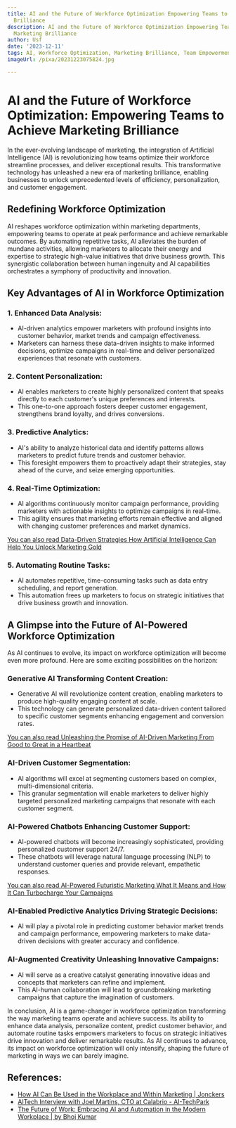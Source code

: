 ```yaml
---
title: AI and the Future of Workforce Optimization Empowering Teams to Achieve Marketing
  Brilliance
description: AI and the Future of Workforce Optimization Empowering Teams to Achieve
  Marketing Brilliance
author: Usf
date: '2023-12-11'
tags: AI, Workforce Optimization, Marketing Brilliance, Team Empowerment
imageUrl: /pixa/20231223075824.jpg

---
```

# AI and the Future of Workforce Optimization:  Empowering Teams to Achieve Marketing Brilliance

In  the ever-evolving landscape of marketing, the integration of Artificial Intelligence  (AI) is  revolutionizing how  teams optimize their workforce streamline processes, and deliver exceptional  results. This transformative technology has unleashed a new era  of marketing brilliance, enabling businesses to  unlock unprecedented levels  of efficiency, personalization, and customer engagement.

## Redefining  Workforce Optimization

AI reshapes workforce optimization within marketing departments, empowering teams  to  operate  at peak performance and achieve remarkable outcomes. By automating repetitive tasks, AI alleviates the burden of mundane activities, allowing marketers to allocate their  energy and expertise to strategic high-value initiatives that drive business growth. This synergistic collaboration between human ingenuity and AI capabilities orchestrates a symphony of productivity  and innovation.

## Key Advantages of AI in Workforce Optimization

### 1. Enhanced Data Analysis:

- AI-driven analytics empower marketers  with profound  insights into  customer behavior, market  trends and campaign effectiveness.
- Marketers can harness these data-driven insights to  make informed decisions, optimize campaigns in real-time and deliver  personalized experiences that resonate with customers.

### 2. Content  Personalization:

- AI enables  marketers to create highly personalized  content that speaks directly to each customer's unique preferences and  interests.
- This one-to-one approach fosters  deeper customer engagement, strengthens  brand loyalty, and drives conversions.

### 3. Predictive Analytics:

- AI's ability to analyze historical data and identify patterns allows marketers  to predict future trends and customer behavior.
- This  foresight empowers them to proactively  adapt  their strategies,  stay  ahead of the curve, and seize emerging opportunities.

### 4. Real-Time Optimization:

- AI algorithms continuously monitor campaign performance, providing marketers with actionable insights to optimize campaigns in  real-time.
- This agility ensures that marketing efforts remain effective and aligned with changing customer preferences and market dynamics.

[You can also read Data-Driven Strategies How Artificial Intelligence Can Help You  Unlock Marketing Gold](Data-Driven%20Strategies%20How%20Artificial%20Intelligence%20Can%20Help%20You%20Unlock%20Marketing%20Gold)


### 5. Automating Routine Tasks:

- AI automates repetitive, time-consuming  tasks such as data entry scheduling, and report generation.
- This automation frees up marketers to focus on strategic  initiatives that drive  business growth and innovation.

## A Glimpse  into the Future of AI-Powered Workforce Optimization

As AI continues to evolve, its  impact on workforce optimization will become even more profound. Here are some exciting possibilities on the horizon:

### Generative AI Transforming Content Creation:

- Generative AI  will revolutionize content creation, enabling marketers to produce high-quality engaging content  at scale.
- This technology can generate personalized data-driven content tailored to specific customer segments enhancing engagement and conversion rates.

[You can also read Unleashing the Promise of AI-Driven Marketing From Good to Great in a Heartbeat](Unleashing%20the%20Promise%20of%20AI-Driven%20Marketing%20From%20Good%20to%20Great%20in%20a%20Heartbeat)


### AI-Driven Customer Segmentation:

- AI algorithms will  excel  at segmenting customers based on complex, multi-dimensional criteria.
- This granular segmentation will enable marketers to deliver highly targeted personalized marketing campaigns that  resonate with  each customer segment.

###  AI-Powered Chatbots Enhancing Customer Support:

- AI-powered chatbots will become increasingly sophisticated, providing personalized  customer support 24/7.
- These  chatbots will leverage natural language processing (NLP) to understand customer  queries and provide relevant, empathetic  responses.

[You can also read AI-Powered Futuristic Marketing What It Means and How It Can Turbocharge Your Campaigns](AI-Powered%20Futuristic%20Marketing%20What%20It%20Means%20and%20How%20It%20Can%20Turbocharge%20Your%20Campaigns)


### AI-Enabled Predictive Analytics Driving Strategic Decisions:

- AI will play a  pivotal role in  predicting customer behavior market trends and campaign performance, empowering marketers  to make data-driven decisions with greater accuracy  and confidence.

### AI-Augmented Creativity Unleashing Innovative Campaigns:

- AI will serve as a creative catalyst generating innovative ideas and concepts that marketers can refine and implement.
-  This AI-human collaboration will lead  to groundbreaking marketing campaigns that capture the imagination of  customers.

In conclusion, AI  is a  game-changer in workforce optimization transforming the way marketing teams operate and achieve success. Its ability to enhance data analysis, personalize content, predict customer behavior, and automate routine  tasks empowers marketers  to focus on strategic initiatives drive innovation and deliver remarkable results. As AI continues to advance, its  impact on workforce optimization will only intensify, shaping the future of marketing in ways we can barely imagine.

## References:
- [How AI Can Be Used in the Workplace and Within Marketing | Jonckers](https://www.jonckers.com/how-ai-can-be-used-in-the-workplace-and-within-marketing)
- [AITech Interview with Joel Martins, CTO at Calabrio - AI-TechPark](https://ai-techpark.com/ai-tech-interview-with-joel-at-calabrio/)
- [The Future of Work: Embracing AI and Automation in the Modern Workplace | by Bhoj Kumar](https://bhojkumar.medium.com/the-future-of-work-embracing-ai-and-automation-in-the-modern-workplace-ca922a2b9377)
